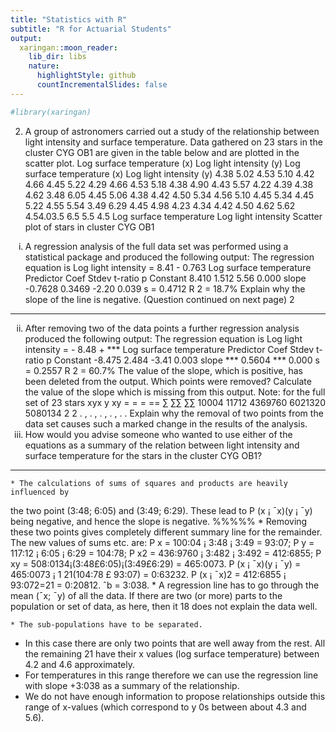 ```yaml
---
title: "Statistics with R"
subtitle: "R for Actuarial Students"
output:
  xaringan::moon_reader:
    lib_dir: libs
    nature:
      highlightStyle: github
      countIncrementalSlides: false
---
```


```r

#library(xaringan)
```

 
2. A group of astronomers carried out  a study of the relationship between light intensity and surface temperature. Data  gathered on 23 stars in the cluster CYG OB1 are given in the table below and are plotted in the scatter plot.
Log surface temperature (x)
Log light intensity (y)
Log surface temperature (x)
Log light intensity (y) 4.38 5.02 4.53 5.10 4.42 4.66 4.45 5.22 4.29 4.66 4.53 5.18 4.38 4.90 4.43 5.57 4.22 4.39 4.38 4.62 3.48 6.05 4.45 5.06 4.38 4.42 4.50 5.34 4.56 5.10 4.45 5.34 4.45 5.22 4.55 5.54 3.49 6.29 4.45 4.98 4.23 4.34 4.42 4.50 4.62 5.62
4.54.03.5
6.5
5.5
4.5
Log surface temperature
Log light intensity
Scatter plot of stars in cluster CYG OB1
(i) A regression analysis of the full data set was performed using a statistical package and produced the following output:
The regression equation is   Log light intensity = 8.41 - 0.763 Log surface temperature
Predictor       Coef       Stdev        t-ratio        p
Constant       8.410       1.512         5.56     0.000
slope           -0.7628      0.3469      -2.20     0.039                   s = 0.4712     R
2
= 18.7%
Explain why the slope of the line is negative.
(Question continued on next page)
2



---



 
 
(ii) After removing two of the data points a further regression analysis produced the following output:
The regression equation is   Log light intensity  = - 8.48 +  *** Log surface temperature
Predictor       Coef       Stdev    t-ratio        p
Constant      -8.475       2.484      -3.41    0.003
slope            ***          0.5604      ***      0.000            s = 0.2557      R
2
 = 60.7%
The value of the slope, which is positive, has been deleted from the output.
Which points were removed? Calculate the value of the slope which is missing from this output.
Note: for the full set of 23 stars
xyx
y xy
= = =
== ∑ ∑∑ ∑∑ 10004 11712 4369760 6021320 5080134 2 2 . , . , . , . , . .
Explain why the removal of two points from the data set causes such a marked change in the results of the analysis.
(iii) How would you advise someone who wanted to use either of the equations as a summary of the relation between light intensity and surface temperature for the stars in the cluster CYG OB1?

---


    * The calculations of sums of squares and products are heavily influenced by
the two point (3:48; 6:05) and (3:49; 6:29). These lead to
P
(x ¡ ¯x)(y ¡ ¯y)
being negative, and hence the slope is negative.
%%%%%
* Removing these two points gives completely different summary line for the
remainder. The new values of sums etc. are:
P
x = 100:04 ¡ 3:48 ¡ 3:49 =
93:07;
P
y = 117:12 ¡ 6:05 ¡ 6:29 = 104:78;
P
x2 = 436:9760 ¡ 3:482 ¡
3:492 = 412:6855;
P
xy = 508:0134¡(3:48£6:05)¡(3:49£6:29) = 465:0073.
P
(x ¡ ¯x)(y ¡ ¯y) = 465:0073 ¡ 1
21(104:78 £ 93:07) = 0:63232.
P
(x ¡ ¯x)2 =
412:6855 ¡ 93:072=21 = 0:20812. ˆb = 3:038.
* A regression line has to go through the mean (¯x; ¯y) of all the data. If there
are two (or more) parts to the population or set of data, as here, then it
18
does not explain the data well. 

    * The sub-populations have to be separated.
* In this case there are only two points that are well away from the rest. All
the remaining 21 have their x values (log surface temperature) between 4.2
and 4.6 approximately.
* For temperatures in this range therefore we can use
the regression line with slope +3:038 as a summary of the relationship. 
* We
do not have enough information to propose relationships outside this range
of x-values (which correspond to y
0s between about 4.3 and 5.6).




